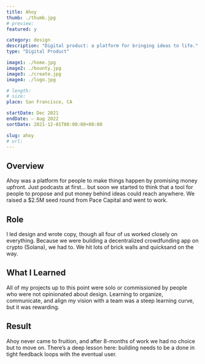 ```yaml
---
title: Ahoy
thumb: ./thumb.jpg
# preview:
featured: y

category: design
description: "Digital product: a platform for bringing ideas to life."
type: "Digital Product"

image1: ./home.jpg
image2: ./bounty.jpg
image3: ./create.jpg
image4: ./logo.jpg

# length:
# size:
place: San Francisco, CA

startDate: Dec 2021
endDate: – Aug 2022
sortDate: 2021-12-01T00:00:00+00:00

slug: ahoy
# url:
---
```


## Overview

Ahoy was a platform for people to make things happen by promising money upfront. Just podcasts at first… but soon we started to think that a tool for people to propose and put money behind ideas could reach anywhere. We raised a $2.5M seed round from Pace Capital and went to work.

## Role

I led design and wrote copy, though all four of us worked closely on everything. Because we were building a decentralized crowdfunding app on crypto (Solana), we had to. We hit lots of brick walls and quicksand on the way.

## What I Learned

All of my projects up to this point were solo or commissioned by people who were not opinionated about design. Learning to organize, communicate, and align my vision with a team was a steep learning curve, but it was rewarding.

## Result

Ahoy never came to fruition, and after 8-months of work we had no choice but to move on. There’s a deep lesson here: building needs to be a done in tight feedback loops with the eventual user.
